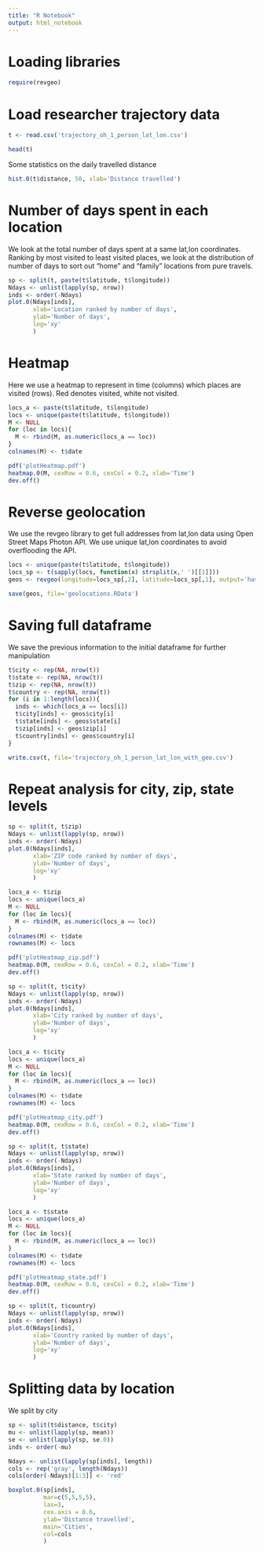 ```yaml
---
title: "R Notebook"
output: html_notebook
---
```


# Loading libraries
```r
require(revgeo)
```

# Load researcher trajectory data
```r
t <- read.csv('trajectory_oh_1_person_lat_lon.csv')
```

```r
head(t)
```

Some statistics on the daily travelled distance

```r
hist.0(t$distance, 50, xlab='Distance travelled')
```

# Number of days spent in each location

We look at the total number of days spent at a same lat,lon coordinates. Ranking by most visited to least visited places, we look at the distribution of number of days to sort out "home" and "family" locations from pure travels.
```r
sp <- split(t, paste(t$latitude, t$longitude))
Ndays <- unlist(lapply(sp, nrow))
inds <- order(-Ndays)
plot.0(Ndays[inds],
       xlab='Location ranked by number of days',
       ylab='Number of days',
       log='xy'
       )
```

# Heatmap

Here we use a heatmap to represent in time (columns) which places are visited (rows). Red denotes visited, white not visited.

```r
locs_a <- paste(t$latitude, t$longitude)
locs <- unique(paste(t$latitude, t$longitude))
M <- NULL
for (loc in locs){
  M <- rbind(M, as.numeric(locs_a == loc))
}
colnames(M) <- t$date
```

```r
pdf('plotHeatmap.pdf')
heatmap.0(M, cexRow = 0.6, cexCol = 0.2, xlab='Time')
dev.off()
```

# Reverse geolocation

We use the revgeo library to get full addresses from lat,lon data using Open Street Maps Photon API. We use unique lat,lon coordinates to avoid overflooding the API.
```r
locs <- unique(paste(t$latitude, t$longitude))
locs_sp <- t(sapply(locs, function(x) strsplit(x,' ')[[1]]))
geos <- revgeo(longitude=locs_sp[,2], latitude=locs_sp[,1], output='hash')
```

```r
save(geos, file='geolocations.RData')
```

# Saving full dataframe

We save the previous information to the initial dataframe for further manipulation
```r
t$city <- rep(NA, nrow(t))
t$state <- rep(NA, nrow(t))
t$zip <- rep(NA, nrow(t))
t$country <- rep(NA, nrow(t))
for (i in 1:length(locs)){
  inds <- which(locs_a == locs[i])
  t$city[inds] <- geos$city[i]
  t$state[inds] <- geos$state[i]
  t$zip[inds] <- geos$zip[i]
  t$country[inds] <- geos$country[i]
}

```

```r
write.csv(t, file='trajectory_oh_1_person_lat_lon_with_geo.csv')
```

# Repeat analysis for city, zip, state levels

```r
sp <- split(t, t$zip)
Ndays <- unlist(lapply(sp, nrow))
inds <- order(-Ndays)
plot.0(Ndays[inds],
       xlab='ZIP code ranked by number of days',
       ylab='Number of days',
       log='xy'
       )
```

```r
locs_a <- t$zip
locs <- unique(locs_a)
M <- NULL
for (loc in locs){
  M <- rbind(M, as.numeric(locs_a == loc))
}
colnames(M) <- t$date
rownames(M) <- locs

pdf('plotHeatmap_zip.pdf')
heatmap.0(M, cexRow = 0.6, cexCol = 0.2, xlab='Time')
dev.off()
```


```r
sp <- split(t, t$city)
Ndays <- unlist(lapply(sp, nrow))
inds <- order(-Ndays)
plot.0(Ndays[inds],
       xlab='City ranked by number of days',
       ylab='Number of days',
       log='xy'
       )
```

```r
locs_a <- t$city
locs <- unique(locs_a)
M <- NULL
for (loc in locs){
  M <- rbind(M, as.numeric(locs_a == loc))
}
colnames(M) <- t$date
rownames(M) <- locs

pdf('plotHeatmap_city.pdf')
heatmap.0(M, cexRow = 0.6, cexCol = 0.2, xlab='Time')
dev.off()
```


```r
sp <- split(t, t$state)
Ndays <- unlist(lapply(sp, nrow))
inds <- order(-Ndays)
plot.0(Ndays[inds],
       xlab='State ranked by number of days',
       ylab='Number of days',
       log='xy'
       )
```


```r
locs_a <- t$state
locs <- unique(locs_a)
M <- NULL
for (loc in locs){
  M <- rbind(M, as.numeric(locs_a == loc))
}
colnames(M) <- t$date
rownames(M) <- locs

pdf('plotHeatmap_state.pdf')
heatmap.0(M, cexRow = 0.6, cexCol = 0.2, xlab='Time')
dev.off()
```



```r
sp <- split(t, t$country)
Ndays <- unlist(lapply(sp, nrow))
inds <- order(-Ndays)
plot.0(Ndays[inds],
       xlab='Country ranked by number of days',
       ylab='Number of days',
       log='xy'
       )
```



# Splitting data by location

We split by city

```r
sp <- split(t$distance, t$city)
mu <- unlist(lapply(sp, mean))
se <- unlist(lapply(sp, se.0))
inds <- order(-mu)

Ndays <- unlist(lapply(sp[inds], length))
cols <- rep('gray', length(Ndays))
cols[order(-Ndays)[1:3]] <- 'red'


```

```r
boxplot.0(sp[inds], 
          mar=c(5,5,5,5), 
          las=3, 
          cex.axis = 0.6, 
          ylab='Distance travelled',
          main='Cities',
          col=cols
          )
```

